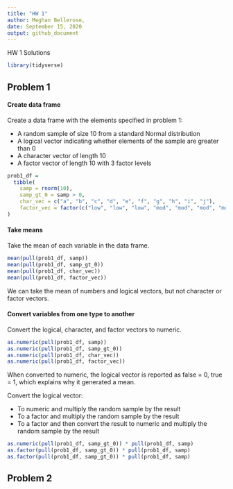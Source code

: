 ```yaml
---
title: "HW 1"
author: Meghan Bellerose,
date: September 15, 2020
output: github_document
---
```


HW 1 Solutions 

```r
library(tidyverse)

```


## Problem 1

#### Create data frame

Create a data frame with the elements specified in problem 1: 

* A random sample of size 10 from a standard Normal distribution
* A logical vector indicating whether elements of the sample are greater than 0
* A character vector of length 10
* A factor vector of length 10 with 3 factor levels

```r
prob1_df = 
  tibble(
    samp = rnorm(10),
    samp_gt_0 = samp > 0,
    char_vec = c("a", "b", "c", "d", "e", "f", "g", "h", "i", "j"),
    factor_vec = factor(c("low", "low", "low", "mod", "mod", "mod", "mod", "high", "high", "high"))
)

```

#### Take means

Take the mean of each variable in the data frame.

```r
mean(pull(prob1_df, samp))
mean(pull(prob1_df, samp_gt_0))
mean(pull(prob1_df, char_vec))
mean(pull(prob1_df, factor_vec))
```

We can take the mean of numbers and logical vectors, but not character or factor vectors.

#### Convert variables from one type to another

Convert the logical, character, and factor vectors to numeric.

```r
as.numeric(pull(prob1_df, samp))
as.numeric(pull(prob1_df, samp_gt_0))
as.numeric(pull(prob1_df, char_vec))
as.numeric(pull(prob1_df, factor_vec))
```

When converted to numeric, the logical vector is reported as false = 0, true = 1, which explains why it generated a mean.

Convert the logical vector:

* To numeric and multiply the random sample by the result
* To a factor and multiply the random sample by the result
* To a factor and then convert the result to numeric and multiply the random sample by the result

```r
as.numeric(pull(prob1_df, samp_gt_0)) * pull(prob1_df, samp)
as.factor(pull(prob1_df, samp_gt_0)) * pull(prob1_df, samp)
as.factor(pull(prob1_df, samp_gt_0)) * pull(prob1_df, samp)
```

## Problem 2

